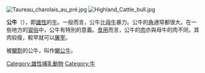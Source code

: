 {{Multiple issues|
{{Unreferenced|time=2022-04-25}}
{{Copy edit|time=2022-03-20T06:38:00+00:00}}
{{Expand language|1=en|time=2022-03-20T06:39:47+00:00}}
}}
[[File:Taureau_charolais_au_pré.jpg|thumb]]
[[File:Highland_Cattle_bull.jpg|thumb]]

{{Other uses|other=一支[[NBA|NBA]]球队|芝加哥公牛}}
{{Other uses|other=一家生产插座开关的公司|公牛集团}}

'''公牛'''（{{lang-en|bull}}），即[[雄性|雄性]]的[[牛|牛]]。一般而言，公牛比[[母牛|母牛]]暴力。公牛的[[洞角|角]]通常都很大。在一些地方的[[習俗|習俗]]中，公牛有特別的意義。[[食用|食用]]而言，公牛的[[牛肉|肉]]亦與母牛的肉不同，其肉较瘦，較早就可以[[屠宰|屠宰]]。

被[[閹割|閹割]]的公牛，叫作[[閹公牛|閹公牛]]。

[[Category:雄性哺乳動物|Category:雄性哺乳動物]]
[[Category:牛|Category:牛]]